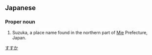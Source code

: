 ==Japanese==
{{ja-kanjitab|すず|か|yomi=k}}

===Proper noun===
{{ja-pos|proper|すずか}}

# Suzuka, a place name found in the northern part of [[Mie]] Prefecture, Japan.

[[Category:ja:Cities|すすか]]